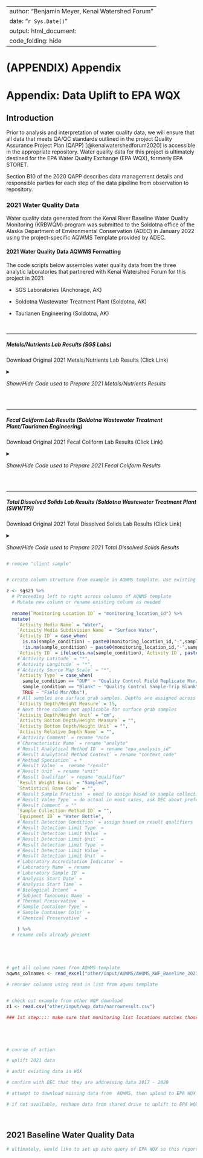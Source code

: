 ```{=html}
<style type="text/css">
details:hover { cursor: pointer }
</style>
```
---
author: "Benjamin Meyer, Kenai Watershed Forum"
date: "`r Sys.Date()`"
output: html_document:
  code_folding: hide
---

# (APPENDIX) Appendix {.unnumbered}

# Appendix: Data Uplift to EPA WQX

## Introduction

Prior to analysis and interpretation of water quality data, we will ensure that all data that meets QA/QC standards outlined in the project Quality Assurance Project Plan (QAPP) [@kenaiwatershedforum2020] is accessible in the appropriate repository. Water quality data for this project is ultimately destined for the EPA Water Quality Exchange (EPA WQX), formerly EPA STORET.

Section B10 of the 2020 QAPP describes data management details and responsible parties for each step of the data pipeline from observation to repository.

### 2021 Water Quality Data

Water quality data generated from the Kenai River Baseline Water Quality Monitoring (KRBWQM) program was submitted to the Soldotna office of the Alaska Department of Environmental Conservation (ADEC) in January 2022 using the project-specific AQWMS Template provided by ADEC.



#### 2021 Water Quality Data AQWMS Formatting

The code scripts below assembles water quality data from the three analytic laboratories that partnered with Kenai Watershed Forum for this project in 2021:

-   SGS Laboratories (Anchorage, AK)

-   Soldotna Wastewater Treatment Plant (Soldotna, AK)

-   Taurianen Engineering (Soldotna, AK)

<br>

***


##### Metals/Nutrients Lab Results (SGS Labs)

Download Original 2021 Metals/Nutrients Lab Results (Click Link)

<details>

<summary>

*Show/Hide Code used to Prepare 2021 Metals/Nutrients Results*

</summary>


```r

# clear environment
rm(list=ls())

# load packages
library(tidyverse)
library(readxl)
library(openxlsx)
library(data.table)
library(stringr)
library(magrittr)
library(janitor)
library(hms)


# Assign 2021 Field Sample Dates 

# Spring 2021 sampling date
spring21_sample_date <- "5/11/2021"

# Summer 2021 Sampling Date
summer21_sample_date <-"8/27/2021"

################################################################################################################
######################################### Read in  and Clean SGS/ALS Data ######################################
################################################################################################################


############################ Part A: SGS Data Read In #############################

## Reformat SGS data downloaded from their server client (SGS Engage) to match AQWMS template

### spring 2021 SGS data

#### read in results downloaded from SGS 
spring_sgs21 <- read_excel("other/input/2021_wqx_data/spring_2021_wqx_data/SGS/Spring 2021 Results from SGS.xlsx", sheet = "Report", skip = 4) %>%
  mutate(`Lab Sample` = as.double(`Lab Sample`)) %>%
  # assign field sample date
  mutate(sample_date = spring21_sample_date) %>%
  clean_names()

### summer 2021 SGS data

#### read in results downloaded from SGS 
summer_sgs21 <- read_excel("other/input/2021_wqx_data/summer_2021_wqx_data/SGS/SGS_results_Summer2021.xlsx", sheet = "Report", skip = 4) %>%
  # filter out extraneous info
  filter(!`Client Sample` %in%c("Sample Comments","Client Sample Id"),
         !`Matrix` %in% "200.7 Total Ca, Fe, Mg were analyzed by ALS of Kelso, WA.",
         !is.na(`Lab Sample`)) %>%
  # remove blank columns
  select(-starts_with("...")) %>%
  # assign field sample date
  mutate(sample_date = summer21_sample_date) %>%
  clean_names()

# transform column types to prep for join
summer_sgs21 %<>%
  mutate(lab_sample = as.double(lab_sample),
         reporting_limit = as.double(reporting_limit))

# append spring and summer 2021 results
sgs21 <- bind_rows(spring_sgs21,summer_sgs21) %>%
  # add lab name
  mutate(lab_name = "SGS North America, Anchorage, Alaska") %>%
  # make lab sample column character
  transform(lab_sample = as.character(lab_sample))

rm(spring_sgs21,summer_sgs21)






###################### Part B: ALS Data Read In #############################

## SGS subcontracted analyses of Ca, Fe, and Mg to ALS laboratories (Kelso, WA). These results are not included in the spreadsheet download from SGS engage and were entered manually in to seperate spring and summer "ALS" named spreadsheets

#### read in spring 2021 results from ALS 
spring_als21 <- read_excel("other/input/2021_wqx_data/spring_2021_wqx_data/SGS/Spring 2021 Total Metals from ALS Lab.xlsx", skip = 5) %>%
  # assign field sample date
  mutate(sample_date = spring21_sample_date) %>%
  clean_names()

#### read in summer 2021 results from ALS 
summer_als21 <- read_excel("other/input/2021_wqx_data/summer_2021_wqx_data/SGS/ALS_Data_Results_Summer_2021.xlsx", skip = 5) %>%
  # assign field sample date
  mutate(sample_date = summer21_sample_date) %>%
  clean_names()

# join spring and summer 2021 datasets
als21 <- bind_rows(spring_als21,summer_als21)

# remove old dataframes
rm(spring_als21,summer_als21)

# prep ALS data to be joined with SGS data
als21 %<>%
  rename(client_sample = client_id,
         lab_sample = lab_id,
         reporting_limit = mrl,
         analysis = method) %>%
  select(-qc1,-data_entry,-qc2) %>%
  # transform column types as needed for join in next step
  transform(lab_sample = as.character(lab_sample),
            analysis = as.character(analysis),
            result = as.character(result)) %>%
  # add lab name
  mutate(lab_name = "ALS Environmental - Kelso Laboratory",
         # assign matric type
         matrix = "Water (Surface, Eff., Ground)")

# join SGS data with ALS data
sgs21 <- bind_rows(sgs21,als21) 

rm(als21)







############### Part C: Address spelling/format issues and inconsistent sample/site names ######################

# upon visual inspection, we can see that the location names in the AQWMS template differ slightly from the place names in the SGS report (spelling and name inconsistencies).

  
# move info about duplicate sample and/or sample blank status into separate column
sgs21 %<>%
  mutate(sample_condition = case_when(
    grepl("Blank",client_sample) ~ "Blank",
    grepl("DUP",client_sample) ~ "DUP")) %>%
  # remove "DUP" designation from client_sample column
  mutate(client_sample = str_replace(client_sample, "DUP", "")) 

  
# remove from "client_sample" names the text containing the suffixes Diss/Dis (Dissolved metals sample) since we only want a list of unique sites. (Solution for this step found at https://stackoverflow.com/questions/29271549/replace-all-occurrences-of-a-string-in-a-data-frame)
sgs21 %<>%  
  mutate(client_sample = (str_replace(client_sample, "Diss|Dis|DUP", ""))) %>%
  
  # remove "Diss" suffix and "EP" prefix from "analysis" column
  mutate(analysis = str_replace(analysis, "Diss", "")) %>%
  # note trailing space after "EP200.8 "
  mutate(analysis = str_replace(analysis,"EP200.8 ","200.8")) %>%

  # address the one stubborn site name still containing "Diss"
  mutate(client_sample = case_when(
    client_sample == "RM0-No Name Creek  Diss" ~ "RM0-No Name Creek",
    TRUE ~ client_sample)) 
  
  
# We need to remove white spaces, apostrophes, and dashes. Join functions such as "left_join" are often uncooperative with these types of strings
  
sgs21 %<>%
    # remove excess white spaces
  mutate(client_sample = str_trim(client_sample,"both")) %>%
  mutate(client_sample = str_squish(client_sample)) %>%
  
  # make remaining white spaces underscores
  mutate(client_sample = gsub("\\s+","_",client_sample)) %>%
  
  # remove apostrophes
  mutate(client_sample = gsub("\\'","",client_sample)) %>%
  
  # replace dashes with underscores
  mutate(client_sample = gsub("\\-","_",client_sample)) %>%
  
  # replace multiple underscores with single
  mutate(client_sample = gsub("\\__","_",client_sample)) %>%
  mutate(client_sample = gsub("\\___","_",client_sample))

# apply note regarding trip blanks (for BTEX organics)
# assigned in sequence as encountered on chain of custody
sgs21 %<>%
  mutate(note = case_when(
    grepl("Trip_Blank_1", client_sample) ~ "KWF Crew, RM1.5_Kenai_City_Dock",
    grepl("Trip_Blank_2", client_sample) ~ "USFWS Crew, RM6.5_Cunningham_Park",
    grepl("Trip_Blank_3", client_sample) ~ "DEC Crew, RM40_Bings_Landing",
    grepl("Trip_Blank_4", client_sample) ~ "DEC Crew, RM43_Upstream_of_Dow_Island"))
  
  
# seperate result qualifiers (U, J, B) in to a new column
sgs21 %<>%
  mutate(qualifier = str_extract(result,"[aA-zZ]+")) %>%
  mutate(result = str_remove(result,"[aA-zZ]+")) %>%
  
  # again replace multiple underscores with single
  mutate(client_sample = gsub("\\__","_",client_sample)) 







############## Part D: Prepare SGS/ALS Location/Site Names ##########################

# In preparation for a join to AQWMS table, we will manually generate a match table csv file that we can use 

## generate list of unique site names from 2021 SGS data
sgs21_sitenames <- data.table(unique(sgs21$client_sample)) 
  

# generate list of unique site names from 2021 AQWMS template
aqwms21_sitenames <- read_excel("other/input/AQWMS/AWQMS_KWF_Baseline_2021.xlsx", sheet = "Monitoring Locations") %>%
  select("Monitoring Location Name", "Monitoring Location ID") %>%
  distinct()

# write 2021 sgs site names to an excel file
site_match_table_path <- "other/input/AQWMS/sgs_site_names_matching_table.xlsx"
write.xlsx(sgs21_sitenames, site_match_table_path) 

# create an excel file with two sheets: a.) SGS site names, and b.) AQWMS site names
wb <- loadWorkbook(site_match_table_path)
addWorksheet(wb,"Sheet2")
writeData(wb,"Sheet2",aqwms21_sitenames)
saveWorkbook(wb,site_match_table_path,overwrite = TRUE)


# Using these two tables, we will manually create a new file titled "sgs_site_names_matching_table_manual_edit.xlsx" and manually match up the two disparate naming systems. Performed by B Meyer January 2022. 


# append "Monitoring Location Name" and "Monitoring Location ID" info from WQX to spring 2021 SGS data

## read in site names join table
sitenames21_match <- read_excel("other/input/AQWMS/sgs_site_names_matching_table_manual_edit.xlsx") %>%
  select(`Monitoring Location Name`,`Monitoring Location ID`,sgs_sitenames) %>%
  rename(client_sample = sgs_sitenames)

# append monitoring location names
sgs21 %<>%
  left_join(sitenames21_match, by = "client_sample") %>%
  clean_names() 

# remove dfs
rm(sgs21_sitenames,aqwms21_sitenames,sitenames21_match)

# remove old "client_sample"column
sgs21 %<>% select(-client_sample)






######################## Part E: "Result Analytical Method Context" name rectification ######################

# In the AQWMS template, the EPA names that will go in the column "Result Analytical Method ID" do not exactly match the names provided by the laboratory (SGS). After communicating with SGS on 2/8/2022, we are able to cross-walk between the two naming systems. These matches are documented in the excel file "analysis_code_matching_table.xlsx."

# assign "Result Analytical Method ID" and "Result Analytical Method Context" to dataset using matching table

# read in matching table
analysis_code_matching_table <- read_excel("other/input/AQWMS/analysis_code_matching_table.xlsx") %>%
  select(-Comments,-`EPA Name`) %>%
  clean_names() %>%
  rename(analysis = sgs_analysis_code) %>%
  # remove "EP" prefix from method "EP200.8"
  mutate(analysis = str_replace(analysis,"EP200.8","200.8"))
  

# read in AQWMS Analytical Methods list
aqwms_analytical_methods <- read_excel("other/input/AQWMS/AWQMS_KWF_Baseline_2021.xlsx", sheet = "Analytical Methods") %>%
  select("ID","Context Code") %>%
  clean_names() %>%
  rename(epa_analysis_id = id) 

# join two tables above
epa_analysis_codes <- inner_join(aqwms_analytical_methods,analysis_code_matching_table, by = "epa_analysis_id") %>%
  filter(!context_code %in% c("USEPA Rev 5.4",
                              "APHA (1997)",
                              "APHA (1999)")) 

# join EPA analysis IDs and context codes to overall dataset
sgs21 %<>%
  left_join(epa_analysis_codes, by = "analysis")


rm(analysis_code_matching_table,aqwms_analytical_methods,epa_analysis_codes)
```

</details>

<br>

***

##### Fecal Coliform Lab Results (Soldotna Wastewater Treatment Plant/Taurianen Engineering)

Download Original 2021 Fecal Coliform Lab Results (Click Link)

<details>

<summary>

*Show/Hide Code used to Prepare 2021 Fecal Coliform Results* 

</summary>


```r

############################################################################################################
##################################### Read in  and Clean SWWTP / Taurianen FC Data #########################
############################################################################################################

########################### Part A: SWWTP FC Data Read In #####################################################
swwtp_spring21 <- read_excel("other/input/2021_wqx_data/spring_2021_wqx_data/SWWTP/KRWF Fecal 05-11-21.xls", skip = 11) %>%
  clean_names() %>%

## fix site naming and terminology

# move info about duplicate sample and/or sample blank status into separate column
  mutate(sample_condition = case_when(
    grepl("BLANK",sample_location_rm) ~ "Lab Blank",
    grepl("DUP",sample_location_rm) ~ "DUP",
    grepl("POSITIVE",sample_location_rm) ~ "Positive Control")) %>%
  # remove "BLANK", and "POSITIVE designation from sample_location column
  mutate(sample_location_rm = (str_replace(sample_location_rm, "BLANK|POSITIVE", ""))) 

# remove "DUP" from site name column and trim white spaces in site name column
swwtp_spring21 %<>%
  mutate(sample_location_rm = str_remove(sample_location_rm,"DUP")) %>%
  mutate(sample_location_rm = str_trim(sample_location_rm,"right"))


# address different site naming systems
# use manually generated matching table
# read in matching table and match
swwtp_spring21_site_matching <- read_excel("other/input/AQWMS/swwtp_site_names_matching_table_manual_edit.xlsx") 

# join
swwtp_spring21 %<>%  
  full_join(swwtp_spring21_site_matching) %>%
  select(-sample_location_rm)

rm(swwtp_spring21_site_matching)

## fix times and dates
swwtp_spring21 %<>%
  # lab processing time/date
  mutate(analysis_time_in = as_hms(time_in),
         analysis_date_in = spring21_sample_date) %>%
  select(-time_in,-time_out) %>%
  # field sample time/date
  mutate(time_sampled = as_hms(time_sampled),
         sample_date = spring21_sample_date)
  


## rename existing column names and create new ones to match sgs21 data format at end of prior code chunk
z <- swwtp_spring21 %>% 
  rename(lab_sample = dish_number,
         colony_count_100_ml = colony_count_100m_l) %>%
  mutate(note = paste0("Lab analysis volume = ",ml," mL")) %>%
  select(-ml,-colony_count)

## working here 2/10/2022







########################### Part B: Taurianen FC Data Read In (Summer 2021) ##############################################
swwtp_summer21 <- read_excel("other/input/2021_wqx_data/summer_2021_wqx_data/Taurianen/Fecal_Coliform_Results_Spreadsheet.xlsx", skip = 3) %>%
  clean_names()

```

</details>

<br>



***

##### Total Dissolved Solids Lab Results (Soldotna Wastewater Treatment Plant (SWWTP))

Download Original 2021 Total Dissolved Solids Lab Results (Click Link)

<details>

<summary>

*Show/Hide Code used to Prepare 2021 Total Dissolved Solids Results* 

</summary>


```r
# SWWTP data
## Reformat TSS data to match AQWMS template

```

</details>




```r
# remove "client sample"


# create column structure from example in AQWMS template. Use existing input from SGS results if applicable, specify value from "Permitted Values" tab if SGS input not applicable or not yet specified

z <- sgs21 %>%
  # Proceeding left to right across columns of AQWMS template
  # Mutate new column or rename existing column as needed
  
  rename(`Monitoring Location ID` = "monitoring_location_id") %>%
  mutate(
    `Activity Media Name` = "Water",
    `Activity Media Subdivision Name` = "Surface Water",
    `Activity ID` = case_when(
      is.na(sample_condition) ~ paste0(monitoring_location_id,"-",sample_date,"-",analyte),
      !is.na(sample_condition) ~ paste0(monitoring_location_id,"-",sample_date,"-",analyte,"-",sample_condition)),
    `Activity ID` = ifelse(is.na(sample_condition),`Activity ID`, paste0(`Activity ID`,"-",sample_condition)),
    #`Activity Latitude` = "*",
    #`Activity Longitude` = "*",
    #`Activity Source Map Scale` = "*",
    `Activity Type` = case_when(
      sample_condition == "DUP" ~ "Quality Control Field Replicate Msr/Obs",
      sample_condition == "Blank" ~ "Quality Control Sample-Trip Blank",
      TRUE ~ "Field Msr/Obs"),
    # All samples are surface grab samples. Depths are assigned across the board here as 6 inches (~15 cm) 
    `Activity Depth/Height Measure` = 15,
    # Next three column not applicable for surface grab samples
    `Activity Depth/Height Unit` = "cm",
    `Activity Bottom Depth/Height Measure` = "",
    `Activity Bottom Depth/Height Unit` = "",
    `Activity Relative Depth Name` = "",
    #`Activity Comment` = rename "note
    #`Characteristic Name` = rename "analyte"
    #`Result Analytical Method ID` = rename "epa_analysis_id"
    #`Result Analytical Method Context` = rename "context_code"
    #`Method Speciation` = *
    #`Result Value` =  rename "result"
    #`Result Unit` = rename "unit"
    #`Result Qualifier` = rename "qualifier"
    `Result Weight Basis` = "Sampled",
    `Statistical Base Code` = "",
    #`Result Sample Fraction` = need to assign based on sample collection type
    #`Result Value Type` = do actual in most cases, ask DEC about preference for blank correction
    #`Result Comment` = ""
    `Sample Collection Method ID` = "",
    `Equipment ID` = "Water Bottle",
    #`Result Detection Condition` = assign based on result qualifiers
    #`Result Detection Limit Type` = 
    #`Result Detection Limit Value` = 
    #`Result Detection Limit Unit` = 
    #`Result Detection Limit Type` = 
    #`Result Detection Limit Value` = 
    #`Result Detection Limit Unit` = 
    #`Laboratory Accreditation Indicator` = 
    #`Laboratory Name` = rename
    #`Laboratory Sample ID` = 
    #`Analysis Start Date` = 
    #`Analysis Start Time` = 
    #`Biological Intent` = 
    #`Subject Taxonomic Name` =
    #`Thermal Preservative` = 
    #`Sample Container Type` = 
    #`Sample Container Color` = 
    #`Chemical Preservative` = 

    ) %>%
  # rename cols already present
  
    

    

# get all column names from AQWMS template
aqwms_colnames <- read_excel("other/input/AQWMS/AWQMS_KWF_Baseline_2021.xlsx", sheet = "Permitted Values")

# reorder columns using read in list from aqwms template



```

```r
# check out example from other WQP download
z1 <- read.csv("other/input/wqp_data/narrowresult.csv")

### 1st step:::: make sure that monitoring list locations matches those currently match those in DEC AQWMS database (AWQMS public login: https://awqms2.goldsystems.com/Login.aspx, username akpublic, no password)






```





```r

# course of action

# uplift 2021 data

# audit existing data in WQX

# confirm with DEC that they are addressing data 2017 - 2020

# attempt to download missing data from  AQWMS, then upload to EPA WQX

# if not available, reshape data from shared drive to uplift to EPA WQX (big task)

```

<br>

## 2021 Baseline Water Quality Data

```r

# ultimately, would like to set up auto query of EPA WQX so this report updates automatically (github actions or other methods...?); eg see front matter guts of https://geocompr.robinlovelace.net/.

```
